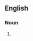 ==English==

===Noun===
{{en-noun}}

# {{alternative spelling of|shadow play}}
{{count page|[[Wiktionary:Page count]]}}